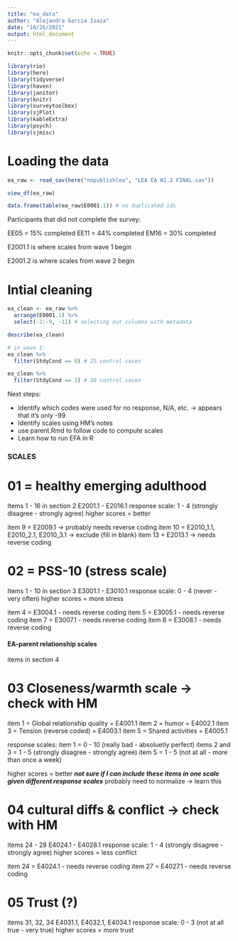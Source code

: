 ```yaml
---
title: "ea_data"
author: "Alejandra Garcia Isaza"
date: "10/26/2021"
output: html_document
---
```


```r
knitr::opts_chunk$set(echo = TRUE)

library(rio)
library(here)
library(tidyverse)
library(haven)
library(janitor)
library(knitr)
library(surveytoolbox)
library(sjPlot)
library(kableExtra)
library(psych)
library(sjmisc)

```

# Loading the data
```r
ea_raw <- read_sav(here("nopublishlea", "LEA EA W1.2 FINAL.sav"))

view_df(ea_raw)

data.frame(table(ea_raw$E0001.1)) # no duplicated ids

```

Participants that did not complete the survey:

EE05 = 15% completed
EE11 = 44% completed
EM16 = 30% completed

E2001.1 is where scales from wave 1 begin

E2001.2 is where scales from wave 2 begin 


# Intial cleaning
```r
ea_clean <- ea_raw %>% 
  arrange(E0001.1) %>%
  select(-2:-9, -11) # selecting out columns with metadata
```

```r
describe(ea_clean)
```


```r

# in wave 1:
ea_clean %>%
  filter(StdyCond == 0) # 25 control cases

ea_clean %>%
  filter(StdyCond == 1) # 20 control cases
```
Next steps:

- Identify which codes were used for no response, N/A, etc. -> appears that it's only -99
- Identify scales using HM's notes
- use parent.Rmd to follow code to compute scales
- Learn how to run EFA in R

### SCALES ###

# 01 = healthy emerging adulthood 
Items 1 - 16 in section 2
E2001.1 - E2016.1
response scale: 1 - 4 (strongly disagree - strongly agree)
higher scores = better 

item 9 = 	E2009.1 -> probably needs reverse coding
item 10 = E2010_1.1, E2010_2.1, E2010_3.1 -> exclude (fill in blank)
item 13 = E2013.1 -> needs reverse coding 


# 02 = PSS-10 (stress scale)
Items 1 - 10 in section 3
E3001.1 - E3010.1
response scale: 0 - 4 (never - very often)
higher scores = more stress

item 4 = E3004.1 - needs reverse coding
item 5 = E3005.1 - needs reverse coding
item 7 = E3007.1 - needs reverse coding
item 8 = E3008.1 - needs reverse coding


#### EA-parent relationship scales ####
items in section 4

# 03 Closeness/warmth scale -> check with HM
item 1 = Global relationship quality = E4001.1
item 2 = humor = E4002.1
item 3 = Tension (reverse coded) = E4003.1
item 5 = Shared activities = E4005.1

response scales: 
item 1 = 0 - 10 (really bad - absoluetly perfect)
items 2 and 3 = 1 - 5 (strongly disagree - strongly agree)
item 5 = 1 - 5 (not at all - more than once a week)

higher scores = better ***not sure if I can include these items in one scale given different response scales*** probably need to normalize -> learn this

# 04 cultural diffs & conflict -> check with HM
items 24 - 28
E4024.1 - E4028.1
response scale: 1 - 4 (strongly disagree - strongly agree)
higher scores = less conflict

item 24 = E4024.1 - needs reverse coding
item 27 = E4027.1 - needs reverse coding

# 05 Trust (?)
items 31, 32, 34
E4031.1, E4032.1, E4034.1
response scale: 0 - 3 (not at all true - very true)
higher scores = more trust



